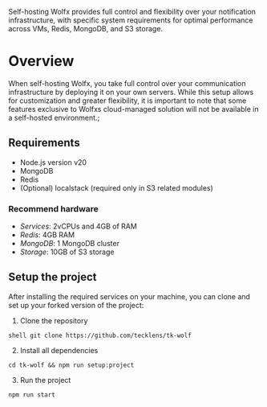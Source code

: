 
Self-hosting Wolfx provides full control and flexibility over your notification infrastructure, 
with specific system requirements for optimal performance across VMs, Redis, MongoDB, and S3 storage.

# Overview

When self-hosting Wolfx, you take full control over your communication infrastructure by deploying it on your own servers. 
While this setup allows for customization and greater flexibility, it is important to note that some features exclusive to Wolfxs cloud-managed solution will not be available in a self-hosted environment.;

## Requirements

- Node.js version v20
- MongoDB
- Redis
- (Optional) localstack (required only in S3 related modules)

### Recommend hardware
- *Services*: 2vCPUs and 4GB of RAM
- *Redis*: 4GB RAM
- *MongoDB*: 1 MongoDB cluster
- *Storage*: 10GB of S3 storage

## Setup the project

After installing the required services on your machine, you can clone and set up your forked version of the project:

1.  Clone the repository

```shell git clone https://github.com/tecklens/tk-wolf```

2.  Install all dependencies

```shell
cd tk-wolf && npm run setup:project
```

3. Run the project

```shell
npm run start
```

